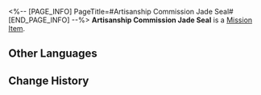 <%-- [PAGE_INFO]
PageTitle=#Artisanship Commission Jade Seal#
[END_PAGE_INFO] --%>
{{Item Infobox
|id          = 140124
|image       = Item Artisanship Commission Jade Seal.png{{subst:void|<!--$UPLOAD:<<SpriteOutput/ItemFigures/140124.png>-<Item Artisanship Commission Jade Seal.png>-<Item Icons>>-->}}
|type        = Mission Item
|invCategory = Missions
|rarity      = 3
|effect      = 
|description = A token required to cross an important location.
}}
'''Artisanship Commission Jade Seal''' is a [[Mission Item]].

==Other Languages==
{{Other Languages
|en   = Artisanship Commission Jade Seal
|zhs  = 工造司玉符
|zht  = 工造司玉符
|ja   = 工造司玉符
|ko   = 공조사 옥패
|es   = Sello de jade de la Comisión de Artesanía
|fr   = Sceau de jade de la Commission de l'artisanat
|ru   = Нефритовая бирка Комиссии по ремёслам
|th   = ตราหยก Artisanship Commission
|vi   = Ngọc Phù Sở Công Nghiệp
|de   = Jadesiegel der Kunsthandwerkskommission
|id   = Segel Giok Artisanship Commission
|pt   = Selo de Jade da Comissão de Artesanato
}}

==Change History==
{{Change History|1.0}}